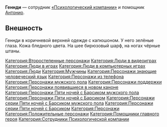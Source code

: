 {{Карточка человека
|Имя                          = Геннди
|Изображение                  = Дженнди.png
|Пол                          = мужской
|Озвучивал=[[Глеб Капустин]]}}'''Геннди''' — сотрудник [[Психологическая компания|«Психологический компании»]] и помощник [[Антонио]].

== Внешность ==
Геннди в коричневой верхней одежде с капюшоном. У него зелёные глаза. Кожа бледного цвета. На шее бирюзовый шарф, на ногах чёрные штаны.

[[Категория:Второстепенные персонажи]]
[[Категория:Люди в видеоиграх]]
[[Категория:Люди в играх]]
[[Категория:Люди в компьютерных играх]]
[[Категория:Люди]]
[[Категория:Мужчины]]
[[Категория:Персонажи знающие человеческий язык]]
[[Категория:Персонажи из телефона]]
[[Категория:Персонажи мужского пола]]
[[Категория:Персонажи поддержки]]
[[Категория:Персонажи появившиеся в новом каноне]]
[[Категория:Персонажи Пяти ночей с Барсиком мужского пола]]
[[Категория:Персонажи Пяти ночей с Барсиком]]
[[Категория:Персонажи серии Пяти ночей с Барсиком мужского пола]]
[[Категория:Персонажи серии Пяти ночей с Барсиком]]
[[Категория:Персонажи]]
[[Категория:Положительные персонажи]]
[[Категория:Помощники главного героя]]
[[Категория:Сотрудники Психологической компании]]
